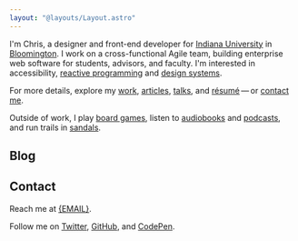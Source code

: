 ```yaml
---
layout: "@layouts/Layout.astro"
---
```



I'm Chris, a designer and front-end developer for [Indiana University](https://uits.iu.edu/) in [Bloomington](https://www.visitbloomington.com/). I work on a cross-functional Agile team, building enterprise web software for students, advisors, and faculty. I'm interested in accessibility, [reactive programming](/about#reactive-programming) and [design systems](/about#design-systems).

For more details, explore my [work](#work), [articles](#articles), [talks](#talks), and [résumé](/resume)&thinsp;&mdash;&thinsp;or [contact me](#contact).

Outside of work, I play [board games](https://www.kickstarter.com/profile/basham), listen to [audiobooks](https://www.audible.com/) and [podcasts](https://99percentinvisible.org/), and run trails in [sandals](https://twitter.com/chrisbasham/status/303623854297841664).

## Blog

<BlogList />

## Contact

Reach me at [{EMAIL}](mailto:{EMAIL}).

Follow me on [Twitter]({TWITTER}), [GitHub]({GITHUB}), and [CodePen]({CODEPEN}).
